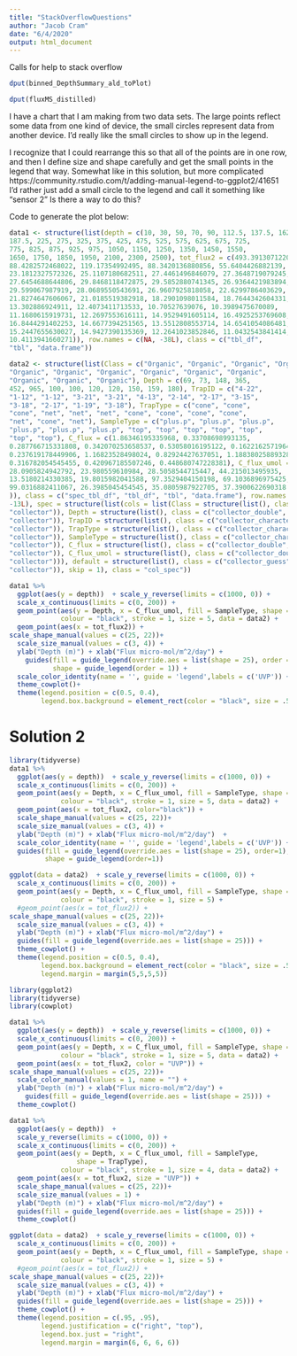 ```yaml
---
title: "StackOverflowQuestions"
author: "Jacob Cram"
date: "6/4/2020"
output: html_document
---
```

Calls for help to stack overflow

```r
dput(binned_DepthSummary_ald_toPlot)
```

```r
dput(fluxMS_distilled)
```

I have a chart that I am making from two data sets. The large points reflect some data from one kind of device, the small circles represent data from another device.
I'd really like the small circles to show up in the legend.

I recognize that I could rearrange this so that all of the points are in one row, and then I define size and shape carefully and get the small points in the legend that way. Somewhat like in this solution, but more complicated https://community.rstudio.com/t/adding-manual-legend-to-ggplot2/41651
I'd rather just add a small circle to the legend and call it something like "sensor 2" Is there a way to do this?

Code to generate the plot below:

```r
data1 <- structure(list(depth = c(10, 30, 50, 70, 90, 112.5, 137.5, 162.5, 
187.5, 225, 275, 325, 375, 425, 475, 525, 575, 625, 675, 725, 
775, 825, 875, 925, 975, 1050, 1150, 1250, 1350, 1450, 1550, 
1650, 1750, 1850, 1950, 2100, 2300, 2500), tot_flux2 = c(493.391307122024, 
88.4282572468022, 119.17354992495, 88.3420136880856, 55.6404426882139, 
23.1812327572326, 25.1107180682511, 27.4461496846079, 27.3648719079245, 
27.6454688644806, 29.8468118472875, 29.5852880741345, 26.9364421983894, 
29.599067987919, 28.0689550543691, 26.9607925818058, 22.6299786403629, 
21.8274647606067, 21.0185519382918, 18.2901098011584, 18.7644342604331, 
13.302886924911, 12.4073411713533, 10.70527639076, 10.3989475670089, 
11.1680615919731, 12.2697553616111, 14.9529491605114, 16.4925253769608, 
16.8444291402253, 14.6677394251565, 13.5512808553714, 14.6541054086481, 
15.2447655630027, 14.9427390135369, 12.2641023852846, 11.0432543841414, 
10.4113941660271)), row.names = c(NA, -38L), class = c("tbl_df", 
"tbl", "data.frame"))

data2 <- structure(list(Class = c("Organic", "Organic", "Organic", "Organic", 
"Organic", "Organic", "Organic", "Organic", "Organic", "Organic", 
"Organic", "Organic", "Organic"), Depth = c(69, 73, 148, 365, 
452, 965, 100, 100, 120, 120, 150, 159, 180), TrapID = c("4-22", 
"1-12", "1-12", "3-21", "3-21", "4-13", "2-14", "2-17", "3-15", 
"3-18", "2-17", "1-19", "3-18"), TrapType = c("cone", "cone", 
"cone", "net", "net", "net", "cone", "cone", "cone", "cone", 
"net", "cone", "net"), SampleType = c("plus.p", "plus.p", "plus.p", 
"plus.p", "plus.p", "plus.p", "top", "top", "top", "top", "top", 
"top", "top"), C_flux = c(1.86346195335968, 0.33708698993135, 
0.287766715331808, 0.342070253658537, 0.53058016195122, 0.162216257196462, 
0.237619178449906, 1.16823528498024, 0.82924427637051, 1.18838025889328, 
0.316782054545455, 0.420967185507246, 0.448680747228381), C_flux_umol = c(155.288496113307, 
28.0905824942792, 23.980559610984, 28.5058544715447, 44.215013495935, 
13.5180214330385, 19.8015982041588, 97.3529404150198, 69.1036896975425, 
99.0316882411067, 26.3985045454545, 35.0805987922705, 37.3900622690318
)), class = c("spec_tbl_df", "tbl_df", "tbl", "data.frame"), row.names = c(NA, 
-13L), spec = structure(list(cols = list(Class = structure(list(), class = c("collector_character", 
"collector")), Depth = structure(list(), class = c("collector_double", 
"collector")), TrapID = structure(list(), class = c("collector_character", 
"collector")), TrapType = structure(list(), class = c("collector_character", 
"collector")), SampleType = structure(list(), class = c("collector_character", 
"collector")), C_flux = structure(list(), class = c("collector_double", 
"collector")), C_flux_umol = structure(list(), class = c("collector_double", 
"collector"))), default = structure(list(), class = c("collector_guess", 
"collector")), skip = 1), class = "col_spec"))
```



```r
data1 %>%
  ggplot(aes(y = depth))  + scale_y_reverse(limits = c(1000, 0)) +
  scale_x_continuous(limits = c(0, 200)) +
  geom_point(aes(y = Depth, x = C_flux_umol, fill = SampleType, shape = TrapType),
             colour = "black", stroke = 1, size = 5, data = data2) +
  geom_point(aes(x = tot_flux2)) +
scale_shape_manual(values = c(25, 22))+
  scale_size_manual(values = c(3, 4)) +
  ylab("Depth (m)") + xlab("Flux micro-mol/m^2/day") +
    guides(fill = guide_legend(override.aes = list(shape = 25), order = 1),
           shape = guide_legend(order = 1)) +
  scale_color_identity(name = '', guide = 'legend',labels = c('UVP')) +
  theme_cowplot()+
  theme(legend.position = c(0.5, 0.4),
        legend.box.background = element_rect(color = "black", size = .5))
```

# Solution 2

```r
library(tidyverse)
data1 %>%
  ggplot(aes(y = depth))  + scale_y_reverse(limits = c(1000, 0)) +
  scale_x_continuous(limits = c(0, 200)) +
  geom_point(aes(y = Depth, x = C_flux_umol, fill = SampleType, shape = TrapType),
             colour = "black", stroke = 1, size = 5, data = data2) +
  geom_point(aes(x = tot_flux2, color="black")) +
  scale_shape_manual(values = c(25, 22))+
  scale_size_manual(values = c(3, 4)) +
  ylab("Depth (m)") + xlab("Flux micro-mol/m^2/day")  +
  scale_color_identity(name = '', guide = 'legend',labels = c('UVP')) +
  guides(fill = guide_legend(override.aes = list(shape = 25), order=1),
         shape = guide_legend(order=1))
```

```r
ggplot(data = data2)  + scale_y_reverse(limits = c(1000, 0)) +
  scale_x_continuous(limits = c(0, 200)) +
  geom_point(aes(y = Depth, x = C_flux_umol, fill = SampleType, shape = TrapType),
             colour = "black", stroke = 1, size = 5) +
  #geom_point(aes(x = tot_flux2)) +
scale_shape_manual(values = c(25, 22))+
  scale_size_manual(values = c(3, 4)) +
  ylab("Depth (m)") + xlab("Flux micro-mol/m^2/day") +
  guides(fill = guide_legend(override.aes = list(shape = 25))) +
  theme_cowplot() +
  theme(legend.position = c(0.5, 0.4),
        legend.box.background = element_rect(color = "black", size = .5),
        legend.margin = margin(5,5,5,5))
```

```r
library(ggplot2)
library(tidyverse)
library(cowplot)

data1 %>%
  ggplot(aes(y = depth))  + scale_y_reverse(limits = c(1000, 0)) +
  scale_x_continuous(limits = c(0, 200)) +
  geom_point(aes(y = Depth, x = C_flux_umol, fill = SampleType, shape = TrapType),
             colour = "black", stroke = 1, size = 5, data = data2) +
  geom_point(aes(x = tot_flux2, color = "UVP")) +
scale_shape_manual(values = c(25, 22))+
  scale_color_manual(values = 1, name = "") +
  ylab("Depth (m)") + xlab("Flux micro-mol/m^2/day") +
    guides(fill = guide_legend(override.aes = list(shape = 25))) +
  theme_cowplot()
```

```r
data1 %>%
  ggplot(aes(y = depth))  + 
  scale_y_reverse(limits = c(1000, 0)) +
  scale_x_continuous(limits = c(0, 200)) +
  geom_point(aes(y = Depth, x = C_flux_umol, fill = SampleType, 
                 shape = TrapType),
             colour = "black", stroke = 1, size = 4, data = data2) +
  geom_point(aes(x = tot_flux2, size = "UVP")) +
  scale_shape_manual(values = c(25, 22))+
  scale_size_manual(values = 1) +
  ylab("Depth (m)") + xlab("Flux micro-mol/m^2/day") +
  guides(fill = guide_legend(override.aes = list(shape = 25))) +
  theme_cowplot()
```

```r
ggplot(data = data2)  + scale_y_reverse(limits = c(1000, 0)) +
  scale_x_continuous(limits = c(0, 200)) +
  geom_point(aes(y = Depth, x = C_flux_umol, fill = SampleType, shape = TrapType),
             colour = "black", stroke = 1, size = 5) +
  #geom_point(aes(x = tot_flux2)) +
scale_shape_manual(values = c(25, 22))+
  scale_size_manual(values = c(3, 4)) +
  ylab("Depth (m)") + xlab("Flux micro-mol/m^2/day") +
  guides(fill = guide_legend(override.aes = list(shape = 25))) +
  theme_cowplot() +
  theme(legend.position = c(.95, .95),
        legend.justification = c("right", "top"),
        legend.box.just = "right",
        legend.margin = margin(6, 6, 6, 6)) 
```